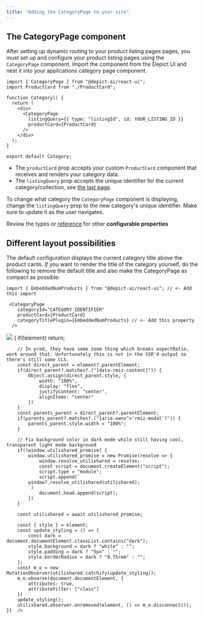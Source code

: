 ```yaml
---
title: "Adding the CategoryPage to your site"
---
```


## The CategoryPage component

After setting up dynamic routing to your product listing pages pages, you must set up and configure your product listing pages using the `CategoryPage` component. Import the component from the Depict UI and nest it into your applications category page component.

```tsx tsx
import { CategoryPage } from "@depict-ai/react-ui";
import ProductCard from "./ProductCard";

function Category() {
  return (
    <div>
      <CategoryPage
        listingQuery={{ type: "listingId", id: YOUR_LISTING_ID }}
        productCard={ProductCard}
      />
    </div>
  );
}

export default Category;

```

* The `productCard` prop accepts your custom `ProductCard` component that receives and renders your category data.
* The `listingQuery` prop accepts the unique identifier for the current category/collection, see [the last page](/react-ui-guide/listings/id-source-of-truth).


<Tip>To change what category the `CategoryPage` component is displaying, change the `listingQuery` prop to the new category's unique identifier. Make sure to update it as the user navigates.</Tip>


<Note>Review the types or <u>[reference](/reference/listing-sdk/listing-page-react-sdk#the-categorypage-component)</u> for other <b>configurable properties</b></Note>

## Different layout possibilities

The default configuration displays the current category title above the product cards.
<i>If</i> you want to render the title of the category yourself, do the following to remove the default title and also make the CategoryPage as compact as possible:

```tsx
import { EmbeddedNumProducts } from "@depict-ai/react-ui"; // <- Add this import

 <CategoryPage
    categoryId="CATEGORY_IDENTIFIER"
    productCard={ProductCard}
    categoryTitlePlugin={EmbeddedNumProducts} // <- Add this property
  />

```


<Frame caption="The CategoryPage in its most compact version, optimizing for the content being above the fold">
    <img src="/images/category_compact.svg" style={{ width: "100%", aspectRatio: 7/13 }} ref={async element => {
        if(!element) return;

        // In prod, they have some zoom thing which breaks aspectRatio, work around that. Unfortunately this is not in the SSR'd output so there's still some CLS.
        const direct_parent = element?.parentElement;
        if(direct_parent?.matches?.("[data-rmiz-content]")) {
            Object.assign(direct_parent.style, {
                width: "100%",
                display: "flex",
                justifyContent: "center",
                alignItems: "center"
            })
        }
        const parents_parent = direct_parent?.parentElement;
        if(parents_parent?.matches?.("[aria-owns^='rmiz-modal']")) {
            parents_parent.style.width = "100%";
        }

        // Fix background color in dark mode while still having cool, transparent light mode background
        if(!window.utilishared_promise) {
            window.utilishared_promise = new Promise(resolve => {
                window.resolve_utilishared = resolve;
                const script = document.createElement("script");
                script.type = "module";
                script.append(`
            window?.resolve_utilishared(utilishared);
            `)
                document.head.append(script);
            })
        }

        const utilishared = await utilishared_promise;

        const { style } = element;
        const update_styling = () => {
            const dark = document.documentElement.classList.contains("dark");
            style.background = dark ? "white" : "";
            style.padding = dark ? "5px" : "";
            style.borderRadius = dark ? "0.75rem" : "";
        };
        const m_o = new MutationObserver(utilishared.catchify(update_styling));
        m_o.observe(document.documentElement, {
            attributes: true,
            attributeFilter: ["class"]
        })
        update_styling();
        utilishared.observer.onremoved(element, () => m_o.disconnect());
    }}  />
</Frame>